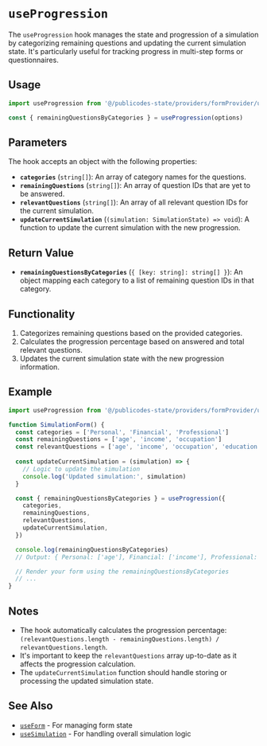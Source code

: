 # `useProgression`

The `useProgression` hook manages the state and progression of a simulation by categorizing remaining questions and updating the current simulation state. It's particularly useful for tracking progress in multi-step forms or questionnaires.

## Usage

```typescript
import useProgression from '@/publicodes-state/providers/formProvider/useProgression'

const { remainingQuestionsByCategories } = useProgression(options)
```

## Parameters

The hook accepts an object with the following properties:

- **`categories`** (`string[]`): An array of category names for the questions.
- **`remainingQuestions`** (`string[]`): An array of question IDs that are yet to be answered.
- **`relevantQuestions`** (`string[]`): An array of all relevant question IDs for the current simulation.
- **`updateCurrentSimulation`** (`(simulation: SimulationState) => void`): A function to update the current simulation with the new progression.

## Return Value

- **`remainingQuestionsByCategories`** (`{ [key: string]: string[] }`): An object mapping each category to a list of remaining question IDs in that category.

## Functionality

1. Categorizes remaining questions based on the provided categories.
2. Calculates the progression percentage based on answered and total relevant questions.
3. Updates the current simulation state with the new progression information.

## Example

```typescript
import useProgression from '@/publicodes-state/providers/formProvider/useProgression'

function SimulationForm() {
  const categories = ['Personal', 'Financial', 'Professional']
  const remainingQuestions = ['age', 'income', 'occupation']
  const relevantQuestions = ['age', 'income', 'occupation', 'education']
  
  const updateCurrentSimulation = (simulation) => {
    // Logic to update the simulation
    console.log('Updated simulation:', simulation)
  }

  const { remainingQuestionsByCategories } = useProgression({
    categories,
    remainingQuestions,
    relevantQuestions,
    updateCurrentSimulation,
  })

  console.log(remainingQuestionsByCategories)
  // Output: { Personal: ['age'], Financial: ['income'], Professional: ['occupation'] }

  // Render your form using the remainingQuestionsByCategories
  // ...
}
```

## Notes

- The hook automatically calculates the progression percentage: `(relevantQuestions.length - remainingQuestions.length) / relevantQuestions.length`.
- It's important to keep the `relevantQuestions` array up-to-date as it affects the progression calculation.
- The `updateCurrentSimulation` function should handle storing or processing the updated simulation state.

## See Also

- [`useForm`](./useForm.mdx) - For managing form state
- [`useSimulation`](./useSimulation.mdx) - For handling overall simulation logic
